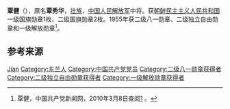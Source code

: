 {{noteTA
|1=zh-hans:蒋介石;zh-hk:蒋介石;zh-tw:蒋中正;
|2=zh-hans:斯大林;zh-hk:史太林;zh-tw:史達林;
|3=zh-cn:朝鲜战争; zh-sg:韩战; zh-tw:韓戰; zh-hk:韓戰;}}
{{Infobox_officeholder
| name = 覃健
| image name = Qin Jian.jpg
| width = 200
| now = 
| period = 
| Sex =
| different name =
| party = {{中国共产党}}
| nationality = {{PRC}}
| Native place =
| date of birth = 1911年5月1日
| place of birth = {{QIN}}[[广西省|广西省]][[东兰县|东兰县]]第三区板坡乡却里屯
| date of death = 1959年7月15日 （48岁）
| place of death = {{PRC}}[[北京|北京]]
| religion = [[共产主义|共产主义]]
| spouse = 
| relatives = 
| educate = 
* 初小毕业
| past =
* 红3军团政治部警卫连排长、第6师16团政治指导员
* 红3军团政治部警卫连连长
* 新四军3师独立旅旅长兼政治委员
* 华中军区淮海分区、第六军分区司令员
* 华东野战军第12纵队副司令员
* 苏北军区副司令员
* 苏北兵团参谋长
* 第三野战军第9兵团参谋长
* 1950年，中国人民志愿军第9兵团参谋长
* 华东军区第二副参谋长
* 南京军区副参谋长
| work =
}}
'''覃健'''（{{bd|1911年|5月1日|1959年|7月15日|catIdx=T覃}}），原名'''覃秀华'''，[[壮族|壮族]]，[[中国人民解放军|中国人民解放军]]中将。获[[朝鲜民主主义人民共和国|朝鲜民主主义人民共和国]]一级国旗勋章1枚、二级国旗勋章2枚。1955年获二级八一勋章、二级独立自由勋章和一级解放勋章<ref name="官方">覃健，中国共产党新闻网，2010年3月8日查阅[http://dangshi.people.com.cn/GB/165617/165618/166491/167908/9974992.html] {{Wayback|url=http://dangshi.people.com.cn/GB/165617/165618/166491/167908/9974992.html |date=20190605002318 }}。</ref>。

== 参考来源 ==
{{reflist}}

{{中国军事人物小作品}}
{{中國人民解放軍開國中將}}

{{Authority control}}
{{DEFAULTSORT:Qin覃}}
[[Category:覃姓|Jian]]
[[Category:东兰人|Category:东兰人]]
[[Category:中国共产党党员|Category:中国共产党党员]]
[[Category:二级八一勋章获得者|Category:二级八一勋章获得者]]
[[Category:二级独立自由勋章获得者|Category:二级独立自由勋章获得者]]
[[Category:一级解放勋章获得者|Category:一级解放勋章获得者]]